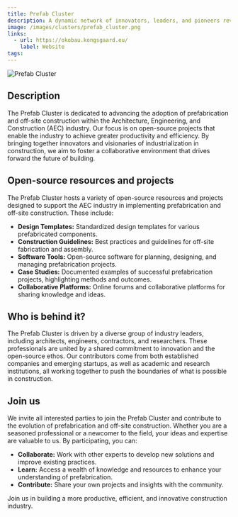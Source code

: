 ```yaml
---
title: Prefab Cluster
description: A dynamic network of innovators, leaders, and pioneers revolutionizing the construction industry through prefabrication and off-site fabrication.
image: /images/clusters/prefab_cluster.png
links:
  - url: https://okobau.kongsgaard.eu/
    label: Website
tags:
---
```


![Prefab Cluster](/images/clusters/prefab_cluster.png)

## Description

The Prefab Cluster is dedicated to advancing the adoption of prefabrication and off-site construction within the Architecture, Engineering, and Construction (AEC) industry. Our focus is on open-source projects that enable the industry to achieve greater productivity and efficiency. By bringing together innovators and visionaries of industrialization in construction, we aim to foster a collaborative environment that drives forward the future of building.

## Open-source resources and projects

The Prefab Cluster hosts a variety of open-source resources and projects designed to support the AEC industry in implementing prefabrication and off-site construction. These include:

- **Design Templates:** Standardized design templates for various prefabricated components.
- **Construction Guidelines:** Best practices and guidelines for off-site fabrication and assembly.
- **Software Tools:** Open-source software for planning, designing, and managing prefabrication projects.
- **Case Studies:** Documented examples of successful prefabrication projects, highlighting methods and outcomes.
- **Collaborative Platforms:** Online forums and collaborative platforms for sharing knowledge and ideas.

## Who is behind it?

The Prefab Cluster is driven by a diverse group of industry leaders, including architects, engineers, contractors, and researchers. These professionals are united by a shared commitment to innovation and the open-source ethos. Our contributors come from both established companies and emerging startups, as well as academic and research institutions, all working together to push the boundaries of what is possible in construction.

## Join us

We invite all interested parties to join the Prefab Cluster and contribute to the evolution of prefabrication and off-site construction. Whether you are a seasoned professional or a newcomer to the field, your ideas and expertise are valuable to us. By participating, you can:

- **Collaborate:** Work with other experts to develop new solutions and improve existing practices.
- **Learn:** Access a wealth of knowledge and resources to enhance your understanding of prefabrication.
- **Contribute:** Share your own projects and insights with the community.

Join us in building a more productive, efficient, and innovative construction industry.
